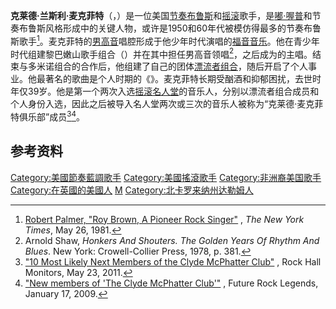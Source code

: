 {{Infobox musical artist 
| name = 克莱德·麦克菲特<br/>{{lang|en|Clyde McPhatter}}
| image =File:Clyde McPhatter 1959.JPG
| image_size          = 
| caption             = 1959年的麦克菲特
| background = solo_singer
| birth_name = {{lang|en|Clyde Lensley McPhatter}}<ref>{{cite web |url=http://www.oldies.com/artist-view/Clyde-McPhatter.html |title=Clyde McPhatter |publisher=OLDIES.com |date= |accessdate=2012-12-16 |archive-date=2020-10-26 |archive-url=https://web.archive.org/web/20201026012609/https://www.oldies.com/artist-view/Clyde-McPhatter.html |dead-url=no }}</ref>
| alias =
| birth_date = {{Birth date|1932|11|15}}
| birth_place = 美国[[北卡罗来纳州|北卡罗来纳州]][[德罕_(北卡羅來納州)|德罕]]
| death_date = {{death date and age|1972|06|13|1932|11|15}}
| death_place = 美国[[新泽西州|新泽西州]][[提內克|提內克]]
| origin =
| instrument =
| genre = [[节奏布鲁斯|节奏布鲁斯]]、[[灵魂乐|灵魂乐]]、[[流行|流行]]
| occupation = 歌手
| years_active = 1950–1972
| label =
| associated_acts = 黎巴嫩山歌手组合<br/>{{link-en|比利·瓦德和他的多米诺组合|Billy Ward and his Dominoes}}<br/>[[漂流者组合|漂流者组合]]
| website =
}}
'''克莱德·兰斯利·麦克菲特'''（{{lang-en|'''Clyde Lensley McPhatter'''}}，{{bd|1932年|11月15日|1972年|6月13日}}）是一位美国[[节奏布鲁斯|节奏布鲁斯]]和[[摇滚|摇滚]]歌手，是[[嘟·喔普|嘟·喔普]]和节奏布鲁斯风格形成中的关键人物，或许是1950和60年代被模仿得最多的节奏布鲁斯歌手<ref>[http://www.nytimes.com/1981/05/26/obituaries/roy-brown-a-pioneer-rock-singer.html Robert Palmer, "Roy Brown, A Pioneer Rock Singer"] {{Wayback|url=http://www.nytimes.com/1981/05/26/obituaries/roy-brown-a-pioneer-rock-singer.html |date=20200821034257 }}, ''The New York Times'', May 26, 1981.</ref>。麦克菲特的[[男高音|男高音]]唱腔形成于他少年时代演唱的[[福音音乐|福音音乐]]。他在青少年时代组建黎巴嫩山歌手组合（{{lang|en|The Mount Lebanon Singers}}）并在其中担任男高音领唱<ref name="Honkers And Shouters 1978, pg. 381">Arnold Shaw, ''Honkers And Shouters. The Golden Years Of Rhythm And Blues''. New York: Crowell-Collier Press, 1978, p. 381.</ref>，之后成为{{link-en|比利·瓦德和他的多米诺组合|Billy Ward and his Dominoes}}的主唱。结束与多米诺组合的合作后，他组建了自己的团体[[漂流者组合|漂流者组合]]，随后开启了个人事业。他最著名的歌曲是个人时期的《{{lang|en|{{link-en|A Lover's Question|A Lover's Question}}}}》。麦克菲特长期受酗酒和抑郁困扰，去世时年仅39岁。他是第一个两次入选[[摇滚名人堂|摇滚名人堂]]的音乐人，分别以漂流者组合成员和个人身份入选，因此之后被导入名人堂两次或三次的音乐人被称为“克莱德·麦克菲特俱乐部”成员<ref>[http://rockhallmonitors.blogspot.com/2011/05/one-of-more-interesting-phenomena-of.html "10 Most Likely Next Members of the Clyde McPhatter Club"] {{Wayback|url=http://rockhallmonitors.blogspot.com/2011/05/one-of-more-interesting-phenomena-of.html |date=20200728200135 }}, Rock Hall Monitors, May 23, 2011.</ref><ref>[http://www.futurerocklegends.com/blog_files/The_Clyde_McPhatter_Club.html "New members of 'The Clyde McPhatter Club'"] {{Wayback|url=http://www.futurerocklegends.com/blog_files/The_Clyde_McPhatter_Club.html |date=20200801042852 }}, Future Rock Legends, January 17, 2009.</ref>。

== 参考资料 ==
{{Reflist}}

{{摇滚名人堂1987届入选者}}
{{摇滚名人堂1988届入选者}}
{{Authority control}}
{{DEFAULTSORT:McPhatter, Clyde}}
[[Category:美國節奏藍調歌手|Category:美國節奏藍調歌手]]
[[Category:美國搖滾歌手|Category:美國搖滾歌手]]
[[Category:非洲裔美国歌手|Category:非洲裔美国歌手]]
[[Category:在英國的美國人|Category:在英國的美國人]]
[[Category:摇滚名人堂入选者|M]]
[[Category:北卡罗来纳州达勒姆人|Category:北卡罗来纳州达勒姆人]]